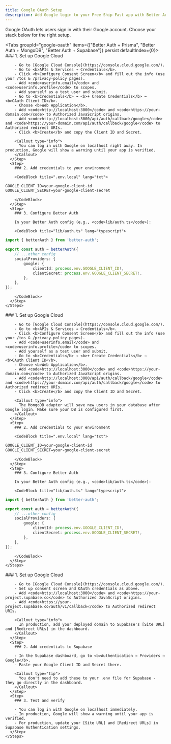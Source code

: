 ```yaml
---
title: Google OAuth Setup
description: Add Google login to your Free Ship Fast app with Better Auth.
---
```



<Callout type='info'>
	Google OAuth lets users sign in with their Google account. Choose your stack
	below for the right setup.
</Callout>

<Tabs groupId="google-oauth" items={["Better Auth + Prisma", "Better Auth + MongoDB", "Better Auth + Supabase"]} persist defaultIndex={0}>
  <Tab value="Better Auth + Prisma">
    <Steps>
      <Step>
        ### 1. Set up Google Cloud

        - Go to [Google Cloud Console](https://console.cloud.google.com/).
        - Go to <b>APIs & Services → Credentials</b>.
        - Click <b>Configure Consent Screen</b> and fill out the info (use your /tos & /privacy-policy pages).
        - Add <code>userinfo.email</code> and <code>userinfo.profile</code> to scopes.
        - Add yourself as a test user and submit.
        - Go to <b>Credentials</b> → <b>+ Create Credentials</b> → <b>OAuth Client ID</b>.
        - Choose <b>Web Application</b>.
        - Add <code>http://localhost:3000</code> and <code>https://your-domain.com</code> to Authorized JavaScript origins.
        - Add <code>http://localhost:3000/api/auth/callback/google</code> and <code>https://your-domain.com/api/auth/callback/google</code> to Authorized redirect URIs.
        - Click <b>Create</b> and copy the Client ID and Secret.

        <Callout type="info">
          You can log in with Google on localhost right away. In production, Google will show a warning until your app is verified.
        </Callout>
      </Step>
      <Step>
        ### 2. Add credentials to your environment

        <CodeBlock title=".env.local" lang="txt">

```txt title=".env"
GOOGLE_CLIENT_ID=your-google-client-id
GOOGLE_CLIENT_SECRET=your-google-client-secret
```

        </CodeBlock>
      </Step>
      <Step>
        ### 3. Configure Better Auth

        In your Better Auth config (e.g., <code>lib/auth.ts</code>):

        <CodeBlock title="lib/auth.ts" lang="typescript">

```typescript
import { betterAuth } from 'better-auth';

export const auth = betterAuth({
	// ...other config
	socialProviders: {
		google: {
			clientId: process.env.GOOGLE_CLIENT_ID!,
			clientSecret: process.env.GOOGLE_CLIENT_SECRET!,
		},
	},
});
```

        </CodeBlock>
      </Step>
    </Steps>

  </Tab>
  <Tab value="Better Auth + MongoDB">
    <Steps>
      <Step>
        ### 1. Set up Google Cloud

        - Go to [Google Cloud Console](https://console.cloud.google.com/).
        - Go to <b>APIs & Services → Credentials</b>.
        - Click <b>Configure Consent Screen</b> and fill out the info (use your /tos & /privacy-policy pages).
        - Add <code>userinfo.email</code> and <code>userinfo.profile</code> to scopes.
        - Add yourself as a test user and submit.
        - Go to <b>Credentials</b> → <b>+ Create Credentials</b> → <b>OAuth Client ID</b>.
        - Choose <b>Web Application</b>.
        - Add <code>http://localhost:3000</code> and <code>https://your-domain.com</code> to Authorized JavaScript origins.
        - Add <code>http://localhost:3000/api/auth/callback/google</code> and <code>https://your-domain.com/api/auth/callback/google</code> to Authorized redirect URIs.
        - Click <b>Create</b> and copy the Client ID and Secret.

        <Callout type="info">
          The MongoDB adapter will save new users in your database after Google login. Make sure your DB is configured first.
        </Callout>
      </Step>
      <Step>
        ### 2. Add credentials to your environment

        <CodeBlock title=".env.local" lang="txt">

```txt title=".env"
GOOGLE_CLIENT_ID=your-google-client-id
GOOGLE_CLIENT_SECRET=your-google-client-secret
```

        </CodeBlock>
      </Step>
      <Step>
        ### 3. Configure Better Auth

        In your Better Auth config (e.g., <code>lib/auth.ts</code>):

        <CodeBlock title="lib/auth.ts" lang="typescript">

```typescript
import { betterAuth } from 'better-auth';

export const auth = betterAuth({
	// ...other config
	socialProviders: {
		google: {
			clientId: process.env.GOOGLE_CLIENT_ID!,
			clientSecret: process.env.GOOGLE_CLIENT_SECRET!,
		},
	},
});
```

        </CodeBlock>
      </Step>
    </Steps>

  </Tab>
  <Tab value="Better Auth + Supabase">
    <Steps>
      <Step>
        ### 1. Set up Google Cloud

        - Go to [Google Cloud Console](https://console.cloud.google.com/).
        - Set up consent screen and OAuth credentials as above.
        - Add <code>http://localhost:3000</code> and <code>https://your-project.supabase.co</code> to Authorized JavaScript origins.
        - Add <code>https://your-project.supabase.co/auth/v1/callback</code> to Authorized redirect URIs.

        <Callout type="info">
          In production, add your deployed domain to Supabase's [Site URL] and [Redirect URLs] in the dashboard.
        </Callout>
      </Step>
      <Step>
        ### 2. Add credentials to Supabase

        - In the Supabase dashboard, go to <b>Authentication → Providers → Google</b>.
        - Paste your Google Client ID and Secret there.

        <Callout type="tip">
          You don't need to add these to your .env file for Supabase - they go directly in the dashboard.
        </Callout>
      </Step>
      <Step>
        ### 3. Test and verify

        - You can log in with Google on localhost immediately.
        - In production, Google will show a warning until your app is verified.
        - For production, update your [Site URL] and [Redirect URLs] in Supabase Authentication settings.
      </Step>
    </Steps>

  </Tab>
</Tabs>
